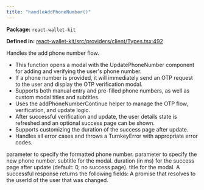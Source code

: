 ```yaml
---
title: "handleAddPhoneNumber()"
---
```



<p><strong>Package:</strong> <code>react-wallet-kit</code></p>

<p><strong>Defined in:</strong> <a href="https://github.com/tkhq/sdk/blob/main/packages/react-wallet-kit/src/providers/client/Types.tsx#L492">react-wallet-kit/src/providers/client/Types.tsx:492</a></p>

<H3Bordered text="Overview" />

Handles the add phone number flow.

<ul>
  <li>This function opens a modal with the UpdatePhoneNumber component for adding and verifying the user's phone number.</li>
  <li>If a phone number is provided, it will immediately send an OTP request to the user and display the OTP verification modal.</li>
  <li>Supports both manual entry and pre-filled phone numbers, as well as custom modal titles and subtitles.</li>
  <li>Uses the addPhoneNumberContinue helper to manage the OTP flow, verification, and update logic.</li>
  <li>After successful verification and update, the user details state is refreshed and an optional success page can be shown.</li>
  <li>Supports customizing the duration of the success page after update.</li>
  <li>Handles all error cases and throws a TurnkeyError with appropriate error codes.</li>
</ul>

<H3Bordered text="Parameters" />

<ParamField body="params" type='HandleAddPhoneNumberParams' required={false} >
  <Expandable title="params details">
    <NestedParam parentKey="params" childKey="formattedPhone" type='string' required={false}>
parameter to specify the formatted phone number.
</NestedParam>
    <NestedParam parentKey="params" childKey="phoneNumber" type='string' required={false}>
parameter to specify the new phone number.
</NestedParam>
    <NestedParam parentKey="params" childKey="subTitle" type='string' required={false}>
subtitle for the modal.
</NestedParam>
    <NestedParam parentKey="params" childKey="successPageDuration" type='number' required={false}>
duration (in ms) for the success page after update (default: 0, no success page).
</NestedParam>
    <NestedParam parentKey="params" childKey="title" type='string' required={false}>
title for the modal.
</NestedParam>
  </Expandable>
</ParamField>

<H3Bordered text="Response" />
A successful response returns the following fields:

<ResponseField name="returns" type="string" required={true}>
  A promise that resolves to the userId of the user that was changed.
</ResponseField>
